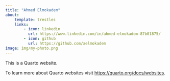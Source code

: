 ```yaml
---
title: "Ahmed Elmokadem"
about:
    template: trestles
    links:
        - icon: linkedin
          url: https://www.linkedin.com/in/ahmed-elmokadem-87b01875/
        - icon: github
          url: https://github.com/aelmokadem      
image: img/my-photo.png
---
```


This is a Quarto website.

To learn more about Quarto websites visit <https://quarto.org/docs/websites>.
